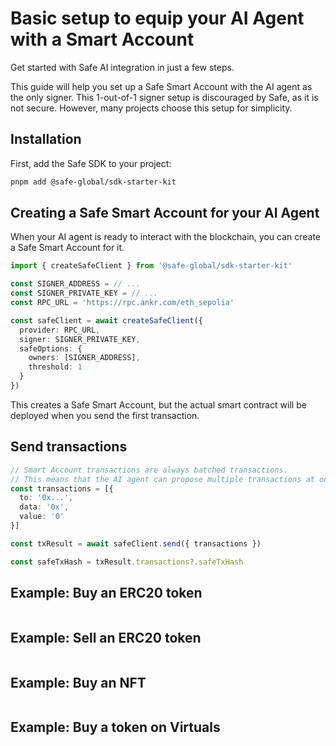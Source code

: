 # Basic setup to equip your AI Agent with a Smart Account

Get started with Safe AI integration in just a few steps.

This guide will help you set up a Safe Smart Account with the AI agent as the only signer.
This 1-out-of-1 signer setup is discouraged by Safe, as it is not secure.
However, many projects choose this setup for simplicity.

## Installation

First, add the Safe SDK to your project:

```bash
pnpm add @safe-global/sdk-starter-kit
```

## Creating a Safe Smart Account for your AI Agent

When your AI agent is ready to interact with the blockchain, you can create a Safe Smart Account for it.

```typescript
import { createSafeClient } from '@safe-global/sdk-starter-kit'

const SIGNER_ADDRESS = // ...
const SIGNER_PRIVATE_KEY = // ...
const RPC_URL = 'https://rpc.ankr.com/eth_sepolia'

const safeClient = await createSafeClient({
  provider: RPC_URL,
  signer: SIGNER_PRIVATE_KEY,
  safeOptions: {
    owners: [SIGNER_ADDRESS],
    threshold: 1
  }
})
```

This creates a Safe Smart Account, but the actual smart contract will be deployed when you send the first transaction.

## Send transactions

```typescript
// Smart Account transactions are always batched transactions.
// This means that the AI agent can propose multiple transactions at once.
const transactions = [{
  to: '0x...',
  data: '0x',
  value: '0'
}]

const txResult = await safeClient.send({ transactions })

const safeTxHash = txResult.transactions?.safeTxHash

```

## Example: Buy an ERC20 token

```typescript


```

## Example: Sell an ERC20 token

```typescript

```

## Example: Buy an NFT

```typescript

```

## Example: Buy a token on Virtuals

```typescript

```
